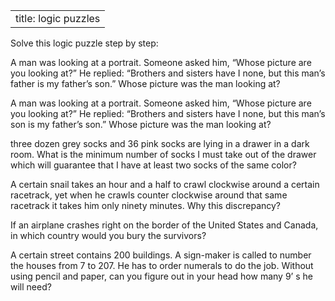 
---
title: logic puzzles
---


Solve this logic puzzle step by step:



A man was looking at a portrait. 
Someone asked him, 
"Whose picture are you looking at?" 
He replied: 
"Brothers and sisters have I none, but this man's father is my father's son."
Whose picture was the man looking at?


A man was looking at a portrait. Someone asked him, 
"Whose picture are you looking at?" 
He replied: 
"Brothers and sisters have I none, but this man's son is my father's son." 
Whose picture was the man looking at?

three dozen grey socks and 36 pink socks are lying in a drawer in a dark room. What is the minimum number of socks I must take out of the drawer which will guarantee that I have at least two socks of the same color?

A certain snail takes an hour and a half to crawl clockwise around a certain racetrack, yet when he crawls counter­ clockwise around that same racetrack it takes him only ninety minutes. Why this discrepancy?

If an airplane crashes right on the border of the United States and Canada, in which country would you bury the survivors?

A certain street contains 200 buildings. A sign-maker is called to number the houses from 7 to 207. He has to order numerals to do the job. Without using pencil and paper, can you figure out in your head how many 9' s he will need?
